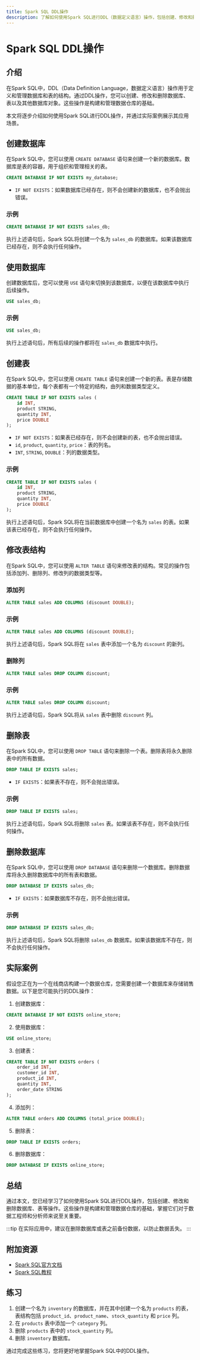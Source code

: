 ```yaml
---
title: Spark SQL DDL操作
description: 了解如何使用Spark SQL进行DDL（数据定义语言）操作，包括创建、修改和删除数据库、表等操作。适合初学者学习Spark SQL的基础知识。
---
```


# Spark SQL DDL操作

## 介绍

在Spark SQL中，DDL（Data Definition Language，数据定义语言）操作用于定义和管理数据库和表的结构。通过DDL操作，您可以创建、修改和删除数据库、表以及其他数据库对象。这些操作是构建和管理数据仓库的基础。

本文将逐步介绍如何使用Spark SQL进行DDL操作，并通过实际案例展示其应用场景。

## 创建数据库

在Spark SQL中，您可以使用 `CREATE DATABASE` 语句来创建一个新的数据库。数据库是表的容器，用于组织和管理相关的表。

```sql
CREATE DATABASE IF NOT EXISTS my_database;
```

- `IF NOT EXISTS`：如果数据库已经存在，则不会创建新的数据库，也不会抛出错误。

### 示例

```sql
CREATE DATABASE IF NOT EXISTS sales_db;
```

执行上述语句后，Spark SQL将创建一个名为 `sales_db` 的数据库。如果该数据库已经存在，则不会执行任何操作。

## 使用数据库

创建数据库后，您可以使用 `USE` 语句来切换到该数据库，以便在该数据库中执行后续操作。

```sql
USE sales_db;
```

### 示例

```sql
USE sales_db;
```

执行上述语句后，所有后续的操作都将在 `sales_db` 数据库中执行。

## 创建表

在Spark SQL中，您可以使用 `CREATE TABLE` 语句来创建一个新的表。表是存储数据的基本单位，每个表都有一个特定的结构，由列和数据类型定义。

```sql
CREATE TABLE IF NOT EXISTS sales (
    id INT,
    product STRING,
    quantity INT,
    price DOUBLE
);
```

- `IF NOT EXISTS`：如果表已经存在，则不会创建新的表，也不会抛出错误。
- `id`, `product`, `quantity`, `price`：表的列名。
- `INT`, `STRING`, `DOUBLE`：列的数据类型。

### 示例

```sql
CREATE TABLE IF NOT EXISTS sales (
    id INT,
    product STRING,
    quantity INT,
    price DOUBLE
);
```

执行上述语句后，Spark SQL将在当前数据库中创建一个名为 `sales` 的表。如果该表已经存在，则不会执行任何操作。

## 修改表结构

在Spark SQL中，您可以使用 `ALTER TABLE` 语句来修改表的结构。常见的操作包括添加列、删除列、修改列的数据类型等。

### 添加列

```sql
ALTER TABLE sales ADD COLUMNS (discount DOUBLE);
```

### 示例

```sql
ALTER TABLE sales ADD COLUMNS (discount DOUBLE);
```

执行上述语句后，Spark SQL将在 `sales` 表中添加一个名为 `discount` 的新列。

### 删除列

```sql
ALTER TABLE sales DROP COLUMN discount;
```

### 示例

```sql
ALTER TABLE sales DROP COLUMN discount;
```

执行上述语句后，Spark SQL将从 `sales` 表中删除 `discount` 列。

## 删除表

在Spark SQL中，您可以使用 `DROP TABLE` 语句来删除一个表。删除表将永久删除表中的所有数据。

```sql
DROP TABLE IF EXISTS sales;
```

- `IF EXISTS`：如果表不存在，则不会抛出错误。

### 示例

```sql
DROP TABLE IF EXISTS sales;
```

执行上述语句后，Spark SQL将删除 `sales` 表。如果该表不存在，则不会执行任何操作。

## 删除数据库

在Spark SQL中，您可以使用 `DROP DATABASE` 语句来删除一个数据库。删除数据库将永久删除数据库中的所有表和数据。

```sql
DROP DATABASE IF EXISTS sales_db;
```

- `IF EXISTS`：如果数据库不存在，则不会抛出错误。

### 示例

```sql
DROP DATABASE IF EXISTS sales_db;
```

执行上述语句后，Spark SQL将删除 `sales_db` 数据库。如果该数据库不存在，则不会执行任何操作。

## 实际案例

假设您正在为一个在线商店构建一个数据仓库，您需要创建一个数据库来存储销售数据。以下是您可能执行的DDL操作：

1. 创建数据库：

```sql
CREATE DATABASE IF NOT EXISTS online_store;
```

2. 使用数据库：

```sql
USE online_store;
```

3. 创建表：

```sql
CREATE TABLE IF NOT EXISTS orders (
    order_id INT,
    customer_id INT,
    product_id INT,
    quantity INT,
    order_date STRING
);
```

4. 添加列：

```sql
ALTER TABLE orders ADD COLUMNS (total_price DOUBLE);
```

5. 删除表：

```sql
DROP TABLE IF EXISTS orders;
```

6. 删除数据库：

```sql
DROP DATABASE IF EXISTS online_store;
```

## 总结

通过本文，您已经学习了如何使用Spark SQL进行DDL操作，包括创建、修改和删除数据库、表等操作。这些操作是构建和管理数据仓库的基础，掌握它们对于数据工程师和分析师来说至关重要。

:::tip
在实际应用中，建议在删除数据库或表之前备份数据，以防止数据丢失。
:::

## 附加资源

- [Spark SQL官方文档](https://spark.apache.org/docs/latest/sql-programming-guide.html)
- [Spark SQL教程](https://www.tutorialspoint.com/spark_sql/index.htm)

## 练习

1. 创建一个名为 `inventory` 的数据库，并在其中创建一个名为 `products` 的表，表结构包括 `product_id`、`product_name`、`stock_quantity` 和 `price` 列。
2. 在 `products` 表中添加一个 `category` 列。
3. 删除 `products` 表中的 `stock_quantity` 列。
4. 删除 `inventory` 数据库。

通过完成这些练习，您将更好地掌握Spark SQL中的DDL操作。